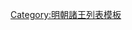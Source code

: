 {{ming|title=明朝蜀富順國諸王|ed=蜀富順國|head=[[萬曆]]四十四年（[[1616年]]）封。|
{{ming/title}}
{{ming/list|富順王|[[富順王 (明朝第一任)|朱至{{僻字|𭰹|左“氵”右“冞”}}]]|朱奉銓、嫡三子|[[1616年]]—[[1646年]]前|萬曆四十四年封，薨。}}
{{ming/list|富順王|[[朱平檙]]|朱至{{僻字|𭰹|左“氵”右“冞”}}、子|[[1646年]]—[[1649年]]|[[隆武]]二年十二月襲封。[[永曆 (南明)|永曆]]三年十一月薨。}}
}}<noinclude>
[[Category:明朝諸王列表模板]]
</noinclude>